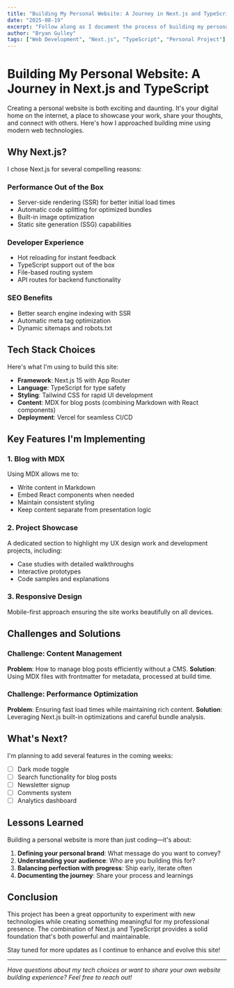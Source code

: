 ```yaml
---
title: "Building My Personal Website: A Journey in Next.js and TypeScript"
date: "2025-08-19"
excerpt: "Follow along as I document the process of building my personal website using Next.js, TypeScript, and modern web development practices."
author: "Bryan Gulley"
tags: ["Web Development", "Next.js", "TypeScript", "Personal Project"]
---
```


# Building My Personal Website: A Journey in Next.js and TypeScript

Creating a personal website is both exciting and daunting. It's your digital home on the internet, a place to showcase your work, share your thoughts, and connect with others. Here's how I approached building mine using modern web technologies.

## Why Next.js?

I chose Next.js for several compelling reasons:

### Performance Out of the Box

- Server-side rendering (SSR) for better initial load times
- Automatic code splitting for optimized bundles
- Built-in image optimization
- Static site generation (SSG) capabilities

### Developer Experience

- Hot reloading for instant feedback
- TypeScript support out of the box
- File-based routing system
- API routes for backend functionality

### SEO Benefits

- Better search engine indexing with SSR
- Automatic meta tag optimization
- Dynamic sitemaps and robots.txt

## Tech Stack Choices

Here's what I'm using to build this site:

- **Framework**: Next.js 15 with App Router
- **Language**: TypeScript for type safety
- **Styling**: Tailwind CSS for rapid UI development
- **Content**: MDX for blog posts (combining Markdown with React components)
- **Deployment**: Vercel for seamless CI/CD

## Key Features I'm Implementing

### 1. Blog with MDX

Using MDX allows me to:

- Write content in Markdown
- Embed React components when needed
- Maintain consistent styling
- Keep content separate from presentation logic

### 2. Project Showcase

A dedicated section to highlight my UX design work and development projects, including:

- Case studies with detailed walkthroughs
- Interactive prototypes
- Code samples and explanations

### 3. Responsive Design

Mobile-first approach ensuring the site works beautifully on all devices.

## Challenges and Solutions

### Challenge: Content Management

**Problem**: How to manage blog posts efficiently without a CMS.
**Solution**: Using MDX files with frontmatter for metadata, processed at build time.

### Challenge: Performance Optimization

**Problem**: Ensuring fast load times while maintaining rich content.
**Solution**: Leveraging Next.js built-in optimizations and careful bundle analysis.

## What's Next?

I'm planning to add several features in the coming weeks:

- [ ] Dark mode toggle
- [ ] Search functionality for blog posts
- [ ] Newsletter signup
- [ ] Comments system
- [ ] Analytics dashboard

## Lessons Learned

Building a personal website is more than just coding—it's about:

1. **Defining your personal brand**: What message do you want to convey?
2. **Understanding your audience**: Who are you building this for?
3. **Balancing perfection with progress**: Ship early, iterate often
4. **Documenting the journey**: Share your process and learnings

## Conclusion

This project has been a great opportunity to experiment with new technologies while creating something meaningful for my professional presence. The combination of Next.js and TypeScript provides a solid foundation that's both powerful and maintainable.

Stay tuned for more updates as I continue to enhance and evolve this site!

---

_Have questions about my tech choices or want to share your own website building experience? Feel free to reach out!_
